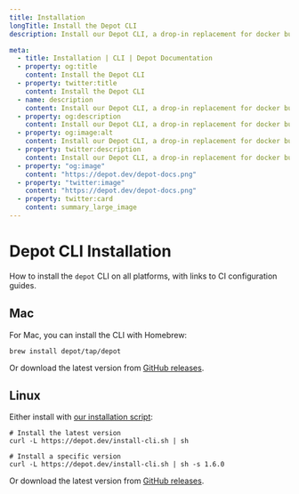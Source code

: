 ```yaml
---
title: Installation
longTitle: Install the Depot CLI
description: Install our Depot CLI, a drop-in replacement for docker build.

meta:
  - title: Installation | CLI | Depot Documentation
  - property: og:title
    content: Install the Depot CLI
  - property: twitter:title
    content: Install the Depot CLI
  - name: description
    content: Install our Depot CLI, a drop-in replacement for docker build.
  - property: og:description
    content: Install our Depot CLI, a drop-in replacement for docker build.
  - property: og:image:alt
    content: Install our Depot CLI, a drop-in replacement for docker build.
  - property: twitter:description
    content: Install our Depot CLI, a drop-in replacement for docker build.
  - property: "og:image"
    content: "https://depot.dev/depot-docs.png"
  - property: "twitter:image"
    content: "https://depot.dev/depot-docs.png"
  - property: twitter:card
    content: summary_large_image
---
```


# Depot CLI Installation

How to install the `depot` CLI on all platforms, with links to CI configuration guides.

## Mac

For Mac, you can install the CLI with Homebrew:

```shell
brew install depot/tap/depot
```

Or download the latest version from [GitHub releases](https://github.com/depot/cli/releases).

## Linux

Either install with [our installation script](https://depot.dev/install-cli.sh):

```shell
# Install the latest version
curl -L https://depot.dev/install-cli.sh | sh

# Install a specific version
curl -L https://depot.dev/install-cli.sh | sh -s 1.6.0
```

Or download the latest version from [GitHub releases](https://github.com/depot/cli/releases).
